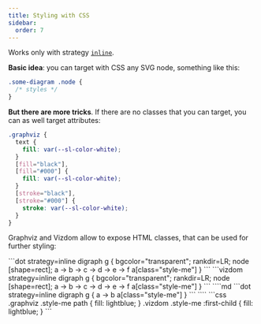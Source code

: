 ```yaml
---
title: Styling with CSS
sidebar:
  order: 7
---
```



Works only with strategy [`inline`](/start-here/strategy/#inline).

**Basic idea**: you can target with CSS any SVG node, something like this:

```css
.some-diagram .node {
  /* styles */
}
```

**But there are more tricks**. If there are no classes that you can target, you can as well target attributes:

```css
.graphviz {
  text {
    fill: var(--sl-color-white);
  }
  [fill="black"],
  [fill="#000"] {
    fill: var(--sl-color-white);
  }
  [stroke="black"],
  [stroke="#000"] {
    stroke: var(--sl-color-white);
  }
}
```

Graphviz and Vizdom allow to expose HTML classes, that can be used for further styling:

<Tabs>
  <TabItem label="Grapviz">
```dot strategy=inline
digraph g {
  bgcolor="transparent";
  rankdir=LR;
  node [shape=rect];
  a -> b -> c -> d -> e -> f
  a[class="style-me"]
}
```
  </TabItem>
  <TabItem label="Vizdom">
```vizdom strategy=inline
digraph g {
  bgcolor="transparent";
  rankdir=LR;
  node [shape=rect];
  a -> b -> c -> d -> e -> f
  a[class="style-me"]
}
```
  </TabItem>
  <TabItem label="Markdown">
````md
```dot strategy=inline
digraph g {
  a -> b
  a[class="style-me"]
}
```
````
  </TabItem>
  <TabItem label="CSS">
```css
.graphviz .style-me path {
  fill: lightblue;
}
.vizdom .style-me :first-child {
  fill: lightblue;
}
```
  </TabItem>
</Tabs>
